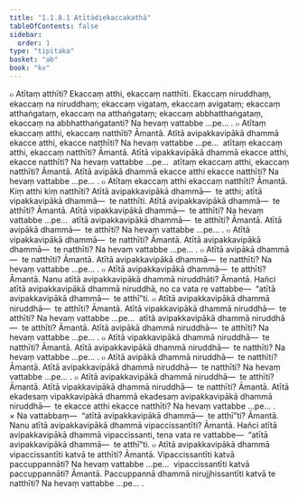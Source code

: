 ```yaml
---
title: "1.1.8.1 Atītādiekaccakathā"
tableOfContents: false
sidebar:
  order: 1
type: "tipitaka"
basket: "ab"
book: "kv"
---
```



<DynamicBreadcrumb />

<Division number="299" book="kv">

<Paragraph number="745" book="kv">
๐ Atītaṃ atthīti? Ekaccaṃ atthi, ekaccaṃ natthīti. Ekaccaṃ niruddhaṃ, ekaccaṃ na niruddhaṃ; ekaccaṃ vigataṃ, ekaccaṃ avigataṃ; ekaccaṃ atthaṅgataṃ, ekaccaṃ na atthaṅgataṃ; ekaccaṃ abbhatthaṅgataṃ, ekaccaṃ na abbhatthaṅgatanti? Na hevaṃ vattabbe …pe… .
</Paragraph>

<Paragraph number="746" book="kv">
๐ Atītaṃ ekaccaṃ atthi, ekaccaṃ natthīti? Āmantā. Atītā avipakkavipākā dhammā ekacce atthi, ekacce natthīti? Na hevaṃ vattabbe …pe…  atītaṃ ekaccaṃ atthi, ekaccaṃ natthīti? Āmantā. Atītā vipakkavipākā dhammā ekacce atthi, ekacce natthīti? Na hevaṃ vattabbe …pe…  atītaṃ ekaccaṃ atthi, ekaccaṃ natthīti? Āmantā. Atītā avipākā dhammā ekacce atthi ekacce natthīti? Na hevaṃ vattabbe …pe… .
</Paragraph>

<Paragraph number="747" book="kv">
๐ Atītaṃ ekaccaṃ atthi ekaccaṃ natthīti? Āmantā. Kiṃ atthi kiṃ natthīti? Atītā avipakkavipākā dhammā—  te atthi; atītā vipakkavipākā dhammā—  te natthīti. Atītā avipakkavipākā dhammā—  te atthīti? Āmantā. Atītā vipakkavipākā dhammā—  te atthīti? Na hevaṃ vattabbe …pe…  atītā avipakkavipākā dhammā—  te atthīti? Āmantā. Atītā avipākā dhammā—  te atthīti? Na hevaṃ vattabbe …pe… .
</Paragraph>

<Paragraph number="748" book="kv">
๐ Atītā vipakkavipākā dhammā—  te natthīti? Āmantā. Atītā avipakkavipākā dhammā—  te natthīti? Na hevaṃ vattabbe …pe… .
</Paragraph>

<Paragraph number="749" book="kv">
๐ Atītā avipākā dhammā—  te natthīti? Āmantā. Atītā avipakkavipākā dhammā—  te natthīti? Na hevaṃ vattabbe …pe… .
</Paragraph>

<Paragraph number="750" book="kv">
๐ Atītā avipakkavipākā dhammā—  te atthīti? Āmantā. Nanu atītā avipakkavipākā dhammā niruddhāti? Āmantā. Hañci atītā avipakkavipākā dhammā niruddhā, no ca vata re vattabbe—  “atītā avipakkavipākā dhammā—  te atthī”ti.
</Paragraph>

<Paragraph number="751" book="kv">
๐ Atītā avipakkavipākā dhammā niruddhā—  te atthīti? Āmantā. Atītā vipakkavipākā dhammā niruddhā—  te atthīti? Na hevaṃ vattabbe …pe…  atītā avipakkavipākā dhammā niruddhā—  te atthīti? Āmantā. Atītā avipākā dhammā niruddhā—  te atthīti? Na hevaṃ vattabbe …pe… .
</Paragraph>

<Paragraph number="752" book="kv">
๐ Atītā vipakkavipākā dhammā niruddhā—  te natthīti? Āmantā. Atītā avipakkavipākā dhammā niruddhā—  te natthīti? Na hevaṃ vattabbe …pe… .
</Paragraph>

<Paragraph number="753" book="kv">
๐ Atītā avipākā dhammā niruddhā—  te natthīti? Āmantā. Atītā avipakkavipākā dhammā niruddhā—  te natthīti? Na hevaṃ vattabbe …pe… .
</Paragraph>

<Paragraph number="754" book="kv">
๐ Atītā avipakkavipākā dhammā niruddhā—  te atthīti? Āmantā. Atītā vipakkavipākā dhammā niruddhā—  te natthīti? Āmantā. Atītā ekadesaṃ vipakkavipākā dhammā ekadesaṃ avipakkavipākā dhammā niruddhā—  te ekacce atthi ekacce natthīti? Na hevaṃ vattabbe …pe… .
</Paragraph>

<Paragraph number="755" book="kv">
× Na vattabbaṃ—  “atītā avipakkavipākā dhammā—  te atthī”ti? Āmantā. Nanu atītā avipakkavipākā dhammā vipaccissantīti? Āmantā. Hañci atītā avipakkavipākā dhammā vipaccissanti, tena vata re vattabbe—  “atītā avipakkavipākā dhammā—  te atthī”ti.
</Paragraph>

<Paragraph number="756" book="kv">
๐ Atītā avipakkavipākā dhammā vipaccissantīti katvā te atthīti? Āmantā. Vipaccissantīti katvā paccuppannāti? Na hevaṃ vattabbe …pe…  vipaccissantīti katvā paccuppannāti? Āmantā. Paccuppannā dhammā nirujjhissantīti katvā te natthīti? Na hevaṃ vattabbe …pe… .
</Paragraph>
</Division>